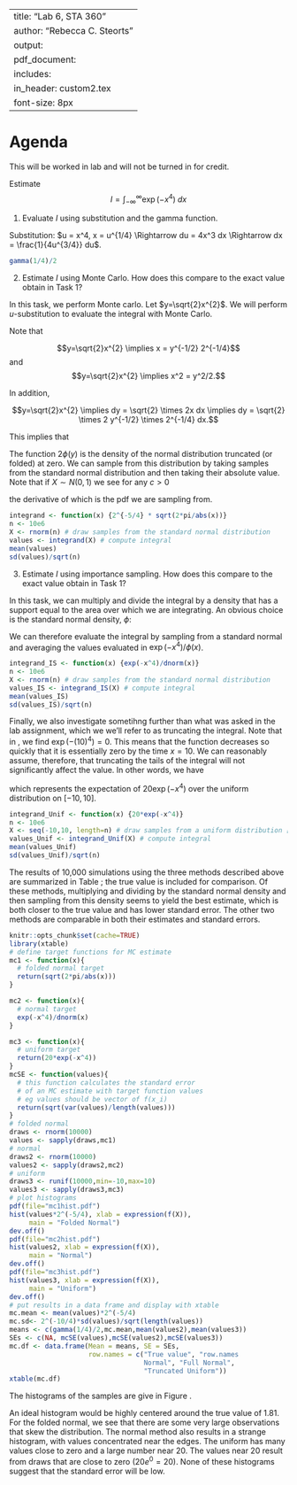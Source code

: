 
---
title: "Lab 6, STA 360"
author: "Rebecca C. Steorts"
output: 
     pdf_document:
      includes: 
          in_header: custom2.tex
font-size: 8px
---

# Agenda

This will be worked in lab and will not be turned in for credit. 


Estimate 
$$ I = \int_{-\infty}^{\infty} \exp(-x^4) \; dx$$ 


1. Evaluate $I$ using substitution and the gamma
function.\footnote{This is not an approximation given that we can actually compute the integral exactly. We will use this exact expression when comparing to Monte Carlo and Importance sampling in the other tasks below.}

  Substitution: $u = x^4, x = u^{1/4} \Rightarrow du = 4x^3 dx \Rightarrow dx = \frac{1}{4u^{3/4}} du$.
  
  \begin{align*}
   & \int_{-\infty}^\infty \exp(-x^{4}) dx \\
  =& 2\int_0^\infty \exp(-x^{4}) dx \\
  =& 2\int_0^\infty \frac{\exp(-u)}{4u^{3/4}} du \\
  =& 1/2\int_0^\infty u^{1/4-1}e^{-u} du \\
  =& \frac{\Gamma(1/4)}{2} \\
  \end{align*}
  
```r
gamma(1/4)/2
```



\textbf{Monte Carlo (Task 2)}

2.  Estimate $I$ using Monte Carlo. How does this compare to the exact value obtain in Task 1?

  
  In this task, we perform Monte carlo. Let $y=\sqrt{2}x^{2}$.  We will perform $u$-substitution to evaluate the integral with Monte Carlo.
  
  Note that 
  
  $$y=\sqrt{2}x^{2} \implies  x = y^{-1/2} 2^{-1/4}$$
  and $$y=\sqrt{2}x^{2} \implies  x^2 = y^2/2.$$
  
  In addition, 
  
  $$y=\sqrt{2}x^{2} \implies 
  dy = \sqrt{2} \times 2x dx \implies 
  dy = \sqrt{2} \times 2 y^{-1/2} \times 2^{-1/4} dx.$$
  
  This implies that
  
  \begin{align*}
  I &= \int_{-\infty}^{\infty}\exp(-x^{4})\,dx \\
  &=2^{-1/2} \int_{0}^{\infty}\frac{2^{1/4}\exp(-y^{2}/2)}{\sqrt{y}}\,dy \\
  &=2^{-1/4} \int_{0}^{\infty}\frac{\sqrt{2\pi}\exp(-y^{2}/2)}{\sqrt{2\pi}\sqrt{y}}\,dy \\
  &=2^{-1/4} \int_{0}^{\infty}\sqrt{\frac{2\pi}{y}}\phi(y)\,dy\\
  &= 2^{-5/4} \int_0^\infty\sqrt{\frac{2\pi}{y}}2\phi(y)\,dy.
  \end{align*}
  
  The function $2\phi(y)$ is the density of the normal distribution truncated (or folded) at zero.  We can sample from this distribution by taking samples from the standard normal distribution and then taking their absolute value.  Note that if $X \sim N(0,1)$ we see for any $c > 0$
  
  \begin{align*}
  P(|X| < c) &= P(-c < X < c) \\
  &= 2(\Phi(c) - 1/2) \\
  &= 2\Phi(c) - 1,
  \end{align*}
  
  the derivative of which is the pdf we are sampling from. 


```r
integrand <- function(x) {2^{-5/4} * sqrt(2*pi/abs(x))}
n <- 10e6
X <- rnorm(n) # draw samples from the standard normal distribution
values <- integrand(X) # compute integral
mean(values)
sd(values)/sqrt(n)

```



\textbf{Normal Density (Task 3)}

3.  Estimate $I$ using importance sampling. How does this compare to the exact value obtain in Task 1?

In this task, we can multiply and divide the integral by a density that has a support equal to the area over which we are integrating.  An obvious choice is the standard normal density, $\phi$:

\begin{align*}
\int_{-\infty}^\infty \exp(-x^4)\,dx &= \int_{-\infty}^\infty \frac{\exp(-x^4)}{\phi(x)}\phi(x)\,dx.
\end{align*}

We can therefore evaluate the integral by sampling from a standard normal and averaging the values evaluated in $\exp(-x^4)/\phi(x)$. 

```r
integrand_IS <- function(x) {exp(-x^4)/dnorm(x)}
n <- 10e6
X <- rnorm(n) # draw samples from the standard normal distribution
values_IS <- integrand_IS(X) # compute integral
mean(values_IS)
sd(values_IS)/sqrt(n)

```





\textbf{Truncating the Integral (Going Beyond the Lab Tasks)}

Finally, we also investigate sometihng further than what was asked in the lab assignment, which we we'll refer to as truncating the integral. Note that in \texttt{R}, we find $\exp(-(10)^4)=0$.  This means that the function decreases so quickly that it is essentially zero by the time $x=10$.  We can reasonably assume, therefore, that truncating the tails of the integral will not significantly affect the value.  In other words, we have

\begin{align*}
\int_{-\infty}^\infty \exp(-x^4)\,dx \approx \int_{-10}^{10}\exp(-x^4)\,dx \\
&= \int_{-10}^{10} \frac{20\exp(-x^4)}{20}\,dx,
\end{align*}

which represents the expectation of $20\exp(-x^4)$ over the uniform distribution on $[-10,10]$.  

```r
integrand_Unif <- function(x) {20*exp(-x^4)}
n <- 10e6
X <- seq(-10,10, length=n) # draw samples from a uniform distribution [-10, 10]
values_Unif <- integrand_Unif(X) # compute integral
mean(values_Unif)
sd(values_Unif)/sqrt(n)

```









\textbf{Comparison of Methods}
The results of 10,000 simulations using the three methods described above are summarized in Table \ref{ex1table}; the true value is included for comparison.  Of these methods, multiplying and dividing by the standard normal density and then sampling from this density seems to yield the best estimate, which is both closer to the true value and has lower standard error.  The other two methods are comparable in both their estimates and standard errors.  
\begin{table}[ht]
\centering
\begin{tabular}{rrr}
  \hline
 & Mean & SE \\ 
  \hline
True value & 1.81 &  \\ 
  Truncated Normal & 1.79 & 0.06 \\ 
  Full Normal & 1.81 & 0.01 \\ 
  Truncated Uniform & 1.78 & 0.05 \\ 
   \hline
\end{tabular}
\caption{\label{ex1table} Comparison of the Monte Carlo estimate for the value of the integral using various methods with 10,000 draws for each method.}
\end{table}


```r
knitr::opts_chunk$set(cache=TRUE)
library(xtable)
# define target functions for MC estimate
mc1 <- function(x){
  # folded normal target
  return(sqrt(2*pi/abs(x)))
}

mc2 <- function(x){
  # normal target
  exp(-x^4)/dnorm(x)
}

mc3 <- function(x){
  # uniform target
  return(20*exp(-x^4))
}
mcSE <- function(values){
  # this function calculates the standard error
  # of an MC estimate with target function values
  # eg values should be vector of f(x_i)
  return(sqrt(var(values)/length(values)))
}
# folded normal
draws <- rnorm(10000)
values <- sapply(draws,mc1)
# normal
draws2 <- rnorm(10000)
values2 <- sapply(draws2,mc2)
# uniform
draws3 <- runif(10000,min=-10,max=10)
values3 <- sapply(draws3,mc3)
# plot histograms
pdf(file="mc1hist.pdf")
hist(values*2^(-5/4), xlab = expression(f(X)),
     main = "Folded Normal")
dev.off()
pdf(file="mc2hist.pdf")
hist(values2, xlab = expression(f(X)),
     main = "Normal")
dev.off()
pdf(file="mc3hist.pdf")
hist(values3, xlab = expression(f(X)),
     main = "Uniform")
dev.off()
# put results in a data frame and display with xtable
mc.mean <- mean(values)*2^(-5/4)
mc.sd<- 2^(-10/4)*sd(values)/sqrt(length(values))
means <- c(gamma(1/4)/2,mc.mean,mean(values2),mean(values3))
SEs <- c(NA, mcSE(values),mcSE(values2),mcSE(values3))
mc.df <- data.frame(Mean = means, SE = SEs, 
                    row.names = c("True value", "row.names
                                  Normal", "Full Normal",  
                                  "Truncated Uniform"))
xtable(mc.df)
```

The histograms of the samples are give in Figure \ref{ex1hist}.
\begin{figure}[!ht]
\centering
\includegraphics[width = .3\textwidth]{mc1hist.pdf}
\includegraphics[width = .3\textwidth]{mc2hist.pdf}
\includegraphics[width = .3\textwidth]{mc3hist.pdf}
\caption{\label{ex1hist} Histograms for the various Monte Carlo simulations.}
\end{figure}
An ideal histogram would be highly centered around the true value of 1.81.  For the folded normal, we see that there are some very large observations that skew the distribution.  The normal method also results in a strange histogram, with values concentrated near the edges.  The uniform has many values close to zero and a large number near 20.  The values near 20 result from draws that are close to zero ($20e^0=20$).  None of these histograms suggest that the standard error will be low.  

